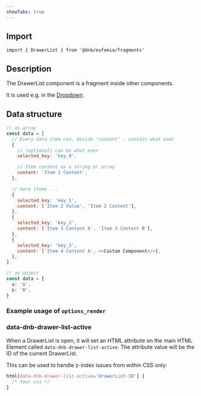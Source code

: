 ```yaml
---
showTabs: true
---
```



## Import

```tsx
import { DrawerList } from '@dnb/eufemia/fragments'
```

## Description

The DrawerList component is a fragment inside other components.

It is used e.g. in the [Dropdown](/uilib/components/dropdown).

## Data structure

```js
// as array
const data = [
  // Every data item can, beside "content" - contain what ever
  {
    // (optional) can be what ever
    selected_key: 'key_0',

    // Item content as a string or array
    content: 'Item 1 Content',
  },

  // more items ...
  {
    selected_key: 'key_1',
    content: ['Item 2 Value', 'Item 2 Content'],
  },
  {
    selected_key: 'key_2',
    content: ['Item 3 Content A', 'Item 3 Content B'],
  },
  {
    selected_key: 'key_3',
    content: ['Item 4 Content A', <>Custom Component</>],
  },
]

// as object
const data = {
  a: 'A',
  b: 'B',
}
```

### Example usage of `options_render`

<DrawerListExampleOptionsRender />

### data-dnb-drawer-list-active

When a DrawerList is open, it will set an HTML attribute on the main HTML Element called `data-dnb-drawer-list-active`. The attribute value will be the ID of the current DrawerList.

This can be used to handle z-index issues from within CSS only:

```css
html[data-dnb-drawer-list-active='DrawerList-ID'] {
  /* Your css */
}
```

